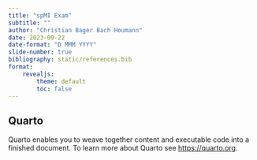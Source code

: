 ```yaml
---
title: "spMI Exam"
subtitle: ""
author: "Christian Bager Bach Houmann"
date: 2023-09-22
date-format: "D MMM YYYY"
slide-number: true
bibliography: static/references.bib
format: 
    revealjs:
        theme: default
        toc: false
---
```


## Quarto

Quarto enables you to weave together content and executable code into a finished document. To learn more about Quarto see <https://quarto.org>.

